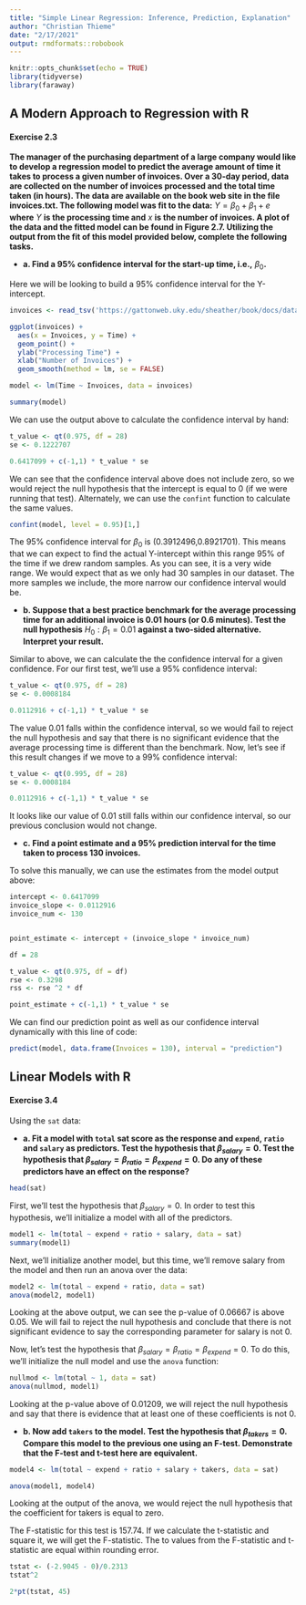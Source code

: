 ---
title: "Simple Linear Regression: Inference, Prediction, Explanation"
author: "Christian Thieme"
date: "2/17/2021"
output: rmdformats::robobook
---

```{r setup, include=FALSE}
knitr::opts_chunk$set(echo = TRUE)
library(tidyverse)
library(faraway)
```

## A Modern Approach to Regression with R

#### **Exercise 2.3**

**The manager of the purchasing department of a large company would like to develop a regression model to predict the average amount of time it takes to process a given number of invoices. Over a 30-day period, data are collected on the number of invoices processed and the total time taken (in hours). The data are available on the book web site in the file invoices.txt. The following model was fit to the data:** $Y=\beta_{0}+\beta_{1}+e$ **where** $Y$ **is the processing time and** $x$ **is the number of invoices. A plot of the data and the fitted model can be found in Figure 2.7. Utilizing the output from the fit of this model provided below, complete the following tasks.**

*   **a. Find a 95% confidence interval for the start-up time, i.e.,** $\beta_{0}$**.**

Here we will be looking to build a 95% confidence interval for the Y-intercept. 

```{r message=FALSE, warning=FALSE}
invoices <- read_tsv('https://gattonweb.uky.edu/sheather/book/docs/datasets/invoices.txt')
```

```{r message=FALSE, warning=FALSE}
ggplot(invoices) + 
  aes(x = Invoices, y = Time) + 
  geom_point() + 
  ylab("Processing Time") + 
  xlab("Number of Invoices") + 
  geom_smooth(method = lm, se = FALSE)
```
```{r}
model <- lm(Time ~ Invoices, data = invoices)

summary(model)
```
We can use the output above to calculate the confidence interval by hand: 

```{r}
t_value <- qt(0.975, df = 28)
se <- 0.1222707

0.6417099 + c(-1,1) * t_value * se
```
We can see that the confidence interval above does not include zero, so we would reject the null hypothesis that the intercept is equal to 0 (if we were running that test). Alternately, we can use the `confint` function to calculate the same values. 

```{r}
confint(model, level = 0.95)[1,]
```
The 95% confidence interval for $\beta_{0}$ is (0.3912496,0.8921701). This means that we can expect to find the actual Y-intercept within this range 95% of the time if we drew random samples. As you can see, it is a very wide range. We would expect that as we only had 30 samples in our dataset. The more samples we include, the more narrow our confidence interval would be. 

* **b. Suppose that a best practice benchmark for the average processing time for an additional invoice is 0.01 hours (or 0.6 minutes). Test the null hypothesis** $H_{0}:\beta_{1}=0.01$ **against a two-sided alternative. Interpret your result.** 

Similar to above, we can calculate the the confidence interval for a given confidence. For our first test, we'll use a 95% confidence interval: 

```{r}
t_value <- qt(0.975, df = 28)
se <- 0.0008184

0.0112916 + c(-1,1) * t_value * se
```
The value 0.01 falls within the confidence interval, so we would fail to reject the null hypothesis and say that there is no significant evidence that the average processing time is different than the benchmark. Now, let's see if this result changes if we move to a 99% confidence interval:

```{r}
t_value <- qt(0.995, df = 28)
se <- 0.0008184

0.0112916 + c(-1,1) * t_value * se
```
It looks like our value of 0.01 still falls within our confidence interval, so our previous conclusion would not change. 

* **c. Find a point estimate and a 95% prediction interval for the time taken to process 130 invoices.**

To solve this manually, we can use the estimates from the model output above: 

```{r}
intercept <- 0.6417099
invoice_slope <- 0.0112916
invoice_num <- 130


point_estimate <- intercept + (invoice_slope * invoice_num)

df = 28

t_value <- qt(0.975, df = df)
rse <- 0.3298
rss <- rse ^2 * df

point_estimate + c(-1,1) * t_value * se
```
We can find our prediction point as well as our confidence interval dynamically with this line of code: 
```{r}
predict(model, data.frame(Invoices = 130), interval = "prediction")
```
## Linear Models with R

#### **Exercise 3.4**

Using the `sat` data:

* **a. Fit a model with `total` sat score as the response and `expend`, `ratio` and `salary` as predictors. Test the hypothesis that $\beta_{salary}=0$. Test the hypothesis that $\beta_{salary}=\beta_{ratio}=\beta_{expend}=0$. Do any of these predictors have an effect on the response?** 

```{r}
head(sat)
```

First, we'll test the hypothesis that $\beta_{salary}=0$. In order to test this hypothesis, we'll initialize a model with all of the predictors. 

```{r}
model1 <- lm(total ~ expend + ratio + salary, data = sat)
summary(model1)
```
Next, we'll initialize another model, but this time, we'll remove salary from the model and then run an anova over the data:

```{r}
model2 <- lm(total ~ expend + ratio, data = sat)
anova(model2, model1)
```
Looking at the above output, we can see the p-value of 0.06667 is above 0.05. We will fail to reject the null hypothesis and conclude that there is not significant evidence to say the corresponding parameter for salary is not 0. 

Now, let's test the hypothesis that $\beta_{salary}=\beta_{ratio}=\beta_{expend}=0$. To do this, we'll initialize the null model and use the `anova` function:

```{r}
nullmod <- lm(total ~ 1, data = sat)
anova(nullmod, model1)
```
Looking at the p-value above of 0.01209, we will reject the null hypothesis and say that there is evidence that at least one of these coefficients is not 0. 

* **b. Now add `takers` to the model. Test the hypothesis that $\beta_{takers}=0$. Compare this model to the previous one using an F-test. Demonstrate that the F-test and t-test here are equivalent.**  

```{r}
model4 <- lm(total ~ expend + ratio + salary + takers, data = sat)

anova(model1, model4)

```
Looking at the output of the anova, we would reject the null hypothesis that the coefficient for takers is equal to zero. 

The F-statistic for this test is 157.74. If we calculate the t-statistic and square it, we will get the F-statistic. The to values from the F-statistic and t-statistic are equal within rounding error. 

```{r}
tstat <- (-2.9045 - 0)/0.2313
tstat^2
```
```{r}
2*pt(tstat, 45)
```






